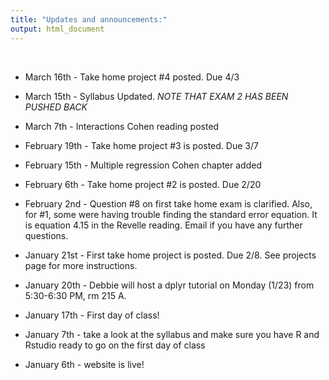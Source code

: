 ```yaml
---
title: "Updates and announcements:"
output: html_document
---
```

  <br>
  
- March 16th - Take home project #4 posted. Due 4/3 
  
- March 15th - Syllabus Updated. *NOTE THAT EXAM 2 HAS BEEN PUSHED BACK*

- March 7th - Interactions Cohen reading posted
  
- February 19th - Take home project #3 is posted. Due 3/7

- February 15th - Multiple regression Cohen chapter added  

- February 6th - Take home project #2 is posted. Due 2/20

- February 2nd - Question #8 on first take home exam is clarified. Also, for #1, some were having trouble finding the standard error equation. It is equation 4.15 in the Revelle reading. Email if you have any further questions. 

- January 21st - First take home project is posted. Due 2/8. See projects page for more instructions. 

- January 20th - Debbie will host a dplyr tutorial on Monday (1/23) from 5:30-6:30 PM, rm 215 A.

- January 17th - First day of class!     
    
- January 7th - take a look at the syllabus and make sure you have R and Rstudio ready to go on the first day of class 

- January 6th - website is live! 

